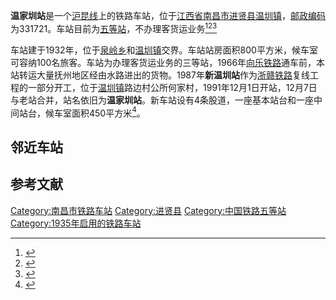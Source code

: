 {{Infobox China railway station
|车站名称=温家圳站
|图片= Wenjiazhen Railway Station 20170427 153922.jpg
|图片介绍=
|其他名称= 
|车站名称拼音= Wenjiazhen Zhan
|英文名称= Wenjiazhen Railway Station
|车站代码= 32870<ref>{{Cite web |url=http://yupiao.info/station/%E6%B8%A9%E5%AE%B6%E5%9C%B3 |title=温家圳站 车站资料 |access-date=2013-10-22 |archive-date=2020-09-29 |archive-url=https://web.archive.org/web/20200929165329/http://yupiao.info/station/%E6%B8%A9%E5%AE%B6%E5%9C%B3 |dead-url=no }}</ref>
|电报码= WJG<ref>{{cite book|author=铁道部电子计算技术中心, 铁道部运输局|title=铁路车站站名代码表：TMIS使用|publisher=中国铁道出版社|location=北京|year=1998|isbn=9787113030995|pages=67}}</ref>
|拼音码= WJZ
|车站类型= 货运站
|始建时间= 1932年
|开通运营= 1935年
|rebuilt = 1987—1991年
|车站位置= [[江西省|江西省]][[南昌市|南昌市]][[进贤县|进贤县]][[温圳镇|温圳镇]]何家村
|坐标= {{Coord|28.359954|N|116.106171|E|format=dms|display=inline,title|type:railwaystation_region:CN}}
|归属= [[南昌铁路局|南昌铁路局]][[南昌车务段|南昌车务段]]
|使用状态= 使用中
|线路= [[沪昆铁路|沪昆铁路]]
|车站等级= [[五等站_(中鐵)|五等站]]
|月台数目= 2
|侧式站台=1
|岛式站台=1
|站台面= 3
|股道数目 =4 
|正线= 2
|到发线=3 
|其它线=0
|网站=
|站线配置图 = {{温家圳站RDT}}
}}
'''温家圳站'''是一个[[沪昆线|沪昆线]]上的铁路车站，位于[[江西省|江西省]][[南昌市|南昌市]][[进贤县|进贤县]][[温圳镇|温圳镇]]，[[邮政编码|邮政编码]]为331721。车站目前为[[五等站_(中鐵)|五等站]]，不办理客货运业务<ref>{{Cite web |url=http://xn--2ssv6v.xn--fiqs8s/4512/dispbbs.asp?BoardID=38&replyID=2263&id=1064&skin=0 |title=浙赣线火车站 |access-date=2013-10-23 |archive-date=2016-09-19 |archive-url=https://web.archive.org/web/20160919173145/http://xn--2ssv6v.xn--fiqs8s/4512/dispbbs.asp?BoardID=38&replyID=2263&id=1064&skin=0 |dead-url=yes }}</ref><ref>{{cite book |title=中国铁路地图集 |author= |year=2012年2月1日 |publisher=中国铁道出版社 |isbn=978-7-1131-3840-0}}</ref><ref>{{cite book |title=江西省军民两用交通地图册 |author=星球地图出版社 |year=2012 |publisher=星球地图出版社 |isbn=978-7-5471-0205-3}}</ref>

车站建于1932年，位于[[泉岭乡|泉岭乡]]和[[温圳镇|温圳镇]]交界。车站站房面积800平方米，候车室可容纳100名旅客。车站为办理客货运业务的三等站，1966年[[向乐铁路|向乐铁路]]通车前，本站转运大量抚州地区经由水路进出的货物。1987年'''新温圳站'''作为[[浙赣铁路|浙赣铁路]]复线工程的一部分开工，位于[[温圳镇|温圳镇]]路边村公所何家村，1991年12月1日开站，12月7日与老站合并，站名依旧为'''温家圳站'''。新车站设有4条股道，一座基本站台和一座中间站台，候车室面积450平方米<ref>{{cite book|author=进贤县交通志编纂委员会|title=进贤县交通志|year=1990|type=内部发行}}</ref>{{rp|78}}。

== 邻近车站 ==
{{Start rail box|[[中国铁路|中国铁路]]}} 
{{s-inop|[[进贤站|进贤站]]<br><s>''[[张王庙站|张王庙站]]''</s>(已撤销)<br>|{{站|上海}}方向}}
{{s-line|[[沪昆铁路|沪昆铁路]]<br>← 13km 温家圳站 10km →}} 
{{s-inop|[[梁家渡站|梁家渡站]]|{{站|昆明}}、{{站|向塘}}方向}} 
{{End box}} 

== 参考文献 ==
{{reflist}}

{{沪昆铁路}}
{{南昌车务段}}
[[Category:南昌市铁路车站|Category:南昌市铁路车站]]
[[Category:进贤县|Category:进贤县]]
[[Category:中国铁路五等站|Category:中国铁路五等站]]
[[Category:1935年启用的铁路车站|Category:1935年启用的铁路车站]]
